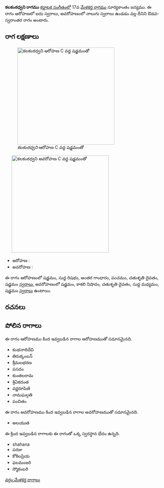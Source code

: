 {{Infobox ragam
	| name          	= కలకంఠధ్వని
	| synonym	    	= 
	| mela          	= 
	| chakra        	= 
	| janaka        	= 
	| type          	= ఔడవ-స్వరాంతర
	| arohanam      	= {{svaraC|S|R1|G3|P|D2|S'}} 
	| avarohanam    	= {{svaraC|S'|N3|D2|M1|S}}
	| jeeva         	=
	| chhaya        	=
	| nyasa         	=
	| vishesha      	= 
	| equivalent  		= 
}}
{{కర్ణాటక సంగీత రాగాలు}}
'''కలకంఠధ్వని రాగము''' [[కర్ణాటక సంగీతం]]లో 17వ [[మేళకర్త రాగము]] సూర్యకాంతం జన్యము.  ఈ రాగం ఆరోహణలో ఐదు స్వరాలు, అవరోహణంలో నాలుగు స్వరాలు ఉండడం వల్ల దీనిని ఔడవ-స్వరాంతర రాగం అంటారు.


==రాగ లక్షణాలు==
[[Image:kalaknthadhvani_ar_kb2wiki.png|thumb|right|316px|''కలకంఠధ్వని'' ఆరోహణ C వద్ద షడ్జమంతో]]
	[[Image:kalaknthadhvani_av_kb2wiki.png|thumb|right|316px|''కలకంఠధ్వని'' అవరోహణ C వద్ద షడ్జమంతో]]

* ఆరోహణ : {{svaraC|S|R1|G3|P|D2|S'}} 
* అవరోహణ : {{svaraC|S'|N3|D2|M1|S}}

ఈ రాగం ఆరోహణంలో షడ్జమం, సుద్ద  రిషభం, అంతర గాంధారం, పంచమం, చతుశృతి దైవతం, షడ్జమం [[స్వరాలు]], అవరోహణంలో షడ్జమం, కాకలి  నిషాదం, చతుశృతి దైవతం, సుద్ద మధ్యమం, షడ్జమం [[స్వరాలు]] ఉంటాయి.

==రచనలు==



==పోలిన రాగాలు==
ఈ రాగం ఆరోహణము కింద ఇవ్వబడిన రాగాల ఆరోహణముతో సమానమైనది.
* కంభనాదిదేవి
* తిరుక్కంబన్
* శ్రీమలభరణ
* పసదం
* కుంతలరామ
*  శ్రిఏకదంత
* వర్ణరూపిణి
* నామఘల్గతి
* పంచితం

ఈ రాగం అవరోహణము కింద ఇవ్వబడిన రాగాల అవరోహణముతో సమానమైనది.
*  అలయుత

ఈ క్రింద ఇవ్వబడిన రాగాలకు ఈ రాగంతో ఒక్క స్వరస్థాన భేదం ఉన్నది.
* shahana
* పరజు
* కోకిలప్రియ
* ఫలమంజరి
* స్మోకంబరి



[[వర్గం:మేళకర్త రాగాలు]]